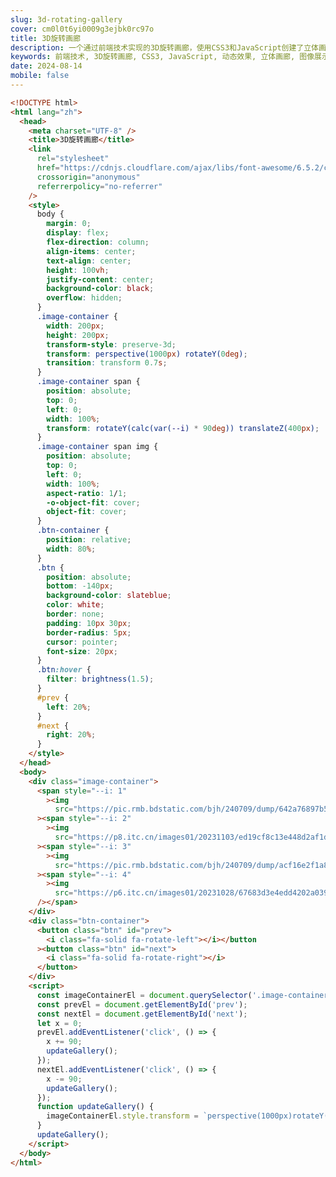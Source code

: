 ```yaml
---
slug: 3d-rotating-gallery
cover: cm0l0t6yi0009g3ejbk0rc97o
title: 3D旋转画廊
description: 一个通过前端技术实现的3D旋转画廊，使用CSS3和JavaScript创建了立体画廊效果，支持图像的旋转和动态展示，带有交互按钮控制画廊旋转方向。
keywords: 前端技术, 3D旋转画廊, CSS3, JavaScript, 动态效果, 立体画廊, 图像展示, 交互设计
date: 2024-08-14
mobile: false
---
```


```html
<!DOCTYPE html>
<html lang="zh">
  <head>
    <meta charset="UTF-8" />
    <title>3D旋转画廊</title>
    <link
      rel="stylesheet"
      href="https://cdnjs.cloudflare.com/ajax/libs/font-awesome/6.5.2/css/all.min.css"
      crossorigin="anonymous"
      referrerpolicy="no-referrer"
    />
    <style>
      body {
        margin: 0;
        display: flex;
        flex-direction: column;
        align-items: center;
        text-align: center;
        height: 100vh;
        justify-content: center;
        background-color: black;
        overflow: hidden;
      }
      .image-container {
        width: 200px;
        height: 200px;
        transform-style: preserve-3d;
        transform: perspective(1000px) rotateY(0deg);
        transition: transform 0.7s;
      }
      .image-container span {
        position: absolute;
        top: 0;
        left: 0;
        width: 100%;
        transform: rotateY(calc(var(--i) * 90deg)) translateZ(400px);
      }
      .image-container span img {
        position: absolute;
        top: 0;
        left: 0;
        width: 100%;
        aspect-ratio: 1/1;
        -o-object-fit: cover;
        object-fit: cover;
      }
      .btn-container {
        position: relative;
        width: 80%;
      }
      .btn {
        position: absolute;
        bottom: -140px;
        background-color: slateblue;
        color: white;
        border: none;
        padding: 10px 30px;
        border-radius: 5px;
        cursor: pointer;
        font-size: 20px;
      }
      .btn:hover {
        filter: brightness(1.5);
      }
      #prev {
        left: 20%;
      }
      #next {
        right: 20%;
      }
    </style>
  </head>
  <body>
    <div class="image-container">
      <span style="--i: 1"
        ><img
          src="https://pic.rmb.bdstatic.com/bjh/240709/dump/642a76897b5a09c4045857b5202ef43b.jpeg" /></span
      ><span style="--i: 2"
        ><img
          src="https://p8.itc.cn/images01/20231103/ed19cf8c13e448d2af1d97c437cf97d8.jpeg" /></span
      ><span style="--i: 3"
        ><img
          src="https://pic.rmb.bdstatic.com/bjh/240709/dump/acf16e2f1a8cb09f0ca6e460371dbc02.jpeg" /></span
      ><span style="--i: 4"
        ><img
          src="https://p6.itc.cn/images01/20231028/67683d3e4edd4202a0397201940cbd84.jpeg"
      /></span>
    </div>
    <div class="btn-container">
      <button class="btn" id="prev">
        <i class="fa-solid fa-rotate-left"></i></button
      ><button class="btn" id="next">
        <i class="fa-solid fa-rotate-right"></i>
      </button>
    </div>
    <script>
      const imageContainerEl = document.querySelector('.image-container');
      const prevEl = document.getElementById('prev');
      const nextEl = document.getElementById('next');
      let x = 0;
      prevEl.addEventListener('click', () => {
        x += 90;
        updateGallery();
      });
      nextEl.addEventListener('click', () => {
        x -= 90;
        updateGallery();
      });
      function updateGallery() {
        imageContainerEl.style.transform = `perspective(1000px)rotateY(${x}deg)`;
      }
      updateGallery();
    </script>
  </body>
</html>
```
